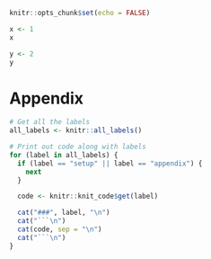 ```r
knitr::opts_chunk$set(echo = FALSE)
```

```r
x <- 1
x
```

```r
y <- 2
y
```

# Appendix
```r
# Get all the labels
all_labels <- knitr::all_labels()

# Print out code along with labels
for (label in all_labels) {
  if (label == "setup" || label == "appendix") {
    next
  }

  code <- knitr::knit_code$get(label)

  cat("###", label, "\n")
  cat("```\n")
  cat(code, sep = "\n")
  cat("```\n")
}
```
